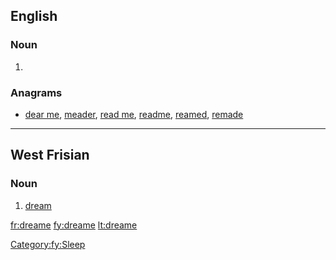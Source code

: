 ==English==

===Noun===
{{en-noun}}

# {{obsolete spelling of|dream}} 

===Anagrams===
* [[dear me#English|dear me]], [[meader#English|meader]], [[read me#English|read me]], [[readme#English|readme]], [[reamed#English|reamed]], [[remade#English|remade]]

----

==West Frisian==

===Noun===
{{head|fy|noun}}

# [[dream]]

[[Category:fy:Sleep]]

[[fr:dreame]]
[[fy:dreame]]
[[lt:dreame]]